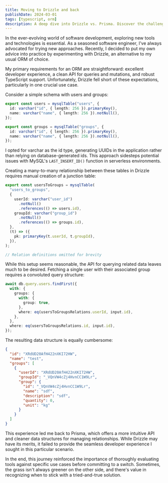 ```yaml
---
title: Moving to Drizzle and back
publishDate: 2024-03-01
tags: [typescript, orm]
description: A deep dive into Drizzle vs. Prisma. Discover the challenges of complex relational queries, the importance of developer experience, and valuable lessons learned when switching database tools. Perfect for TypeScript developers seeking insights on ORM selection and performance optimization.
---
```


In the ever-evolving world of software development, exploring new tools and technologies is essential. As a seasoned software engineer, I've always advocated for trying new approaches. Recently, I decided to put my own advice into practice by experimenting with Drizzle, an alternative to my usual ORM of choice.

My primary requirements for an ORM are straightforward: excellent developer experience, a clean API for queries and mutations, and robust TypeScript support. Unfortunately, Drizzle fell short of these expectations, particularly in one crucial use case.

Consider a simple schema with users and groups:

```typescript
export const users = mysqlTable("users", {
  id: varchar("id", { length: 256 }).primaryKey(),
  name: varchar("name", { length: 256 }).notNull(),
});

export const groups = mysqlTable("groups", {
  id: varchar("id", { length: 256 }).primaryKey(),
  name: varchar("name", { length: 256 }).notNull(),
});
```

I opted for varchar as the id type, generating UUIDs in the application rather than relying on database-generated ids. This approach sidesteps potential issues with MySQL's `LAST_INSERT_ID()` function in serverless environments.

Creating a many-to-many relationship between these tables in Drizzle requires manual creation of a junction table:

```typescript
export const usersToGroups = mysqlTable(
  "users_to_groups",
  {
    userId: varchar("user_id")
      .notNull()
      .references(() => users.id),
    groupId: varchar("group_id")
      .notNull()
      .references(() => groups.id),
  },
  (t) => ({
    pk: primaryKey(t.userId, t.groupId),
  }),
);

// Relation definitions omitted for brevity
```

While this setup seems reasonable, the API for querying related data leaves much to be desired. Fetching a single user with their associated group requires a convoluted query structure:

```typescript
await db.query.users.findFirst({
  with: {
    groups: {
      with: {
        group: true,
      },
      where: eq(usersToGroupsRelations.userId, input.id),
    },
  },
  where: eq(usersToGroupsRelations.id, input.id),
});
```

The resulting data structure is equally cumbersome:

```json
{
  "id": "XRdUD20AfH422nXKI72HW",
  "name": "test",
  "groups": [
    {
      "userId": "XRdUD20AfH422nXKI72HW",
      "groupId": "_VQnVW4cZj4HvnCC1W9Lr",
      "group": {
        "id": "_VQnVW4cZj4HvnCC1W9Lr",
        "name": "sdf",
        "description": "sdf",
        "quantity": 0,
        "unit": "kg"
      }
    }
  ]
}
```

This experience led me back to Prisma, which offers a more intuitive API and cleaner data structures for managing relationships. While Drizzle may have its merits, it failed to provide the seamless developer experience I sought in this particular scenario.

In the end, this journey reinforced the importance of thoroughly evaluating tools against specific use cases before committing to a switch. Sometimes, the grass isn't always greener on the other side, and there's value in recognizing when to stick with a tried-and-true solution.
